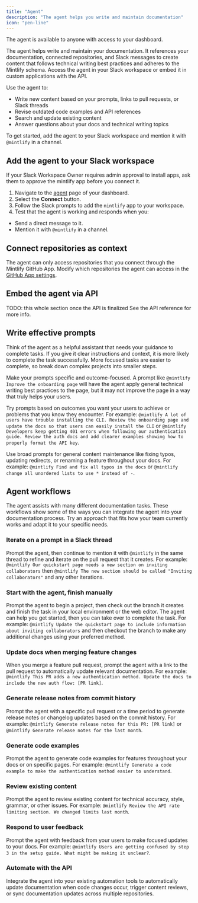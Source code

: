 ```yaml
---
title: "Agent"
description: "The agent helps you write and maintain documentation"
icon: "pen-line"
---
```


<Info>
  The agent is available to anyone with access to your dashboard.
</Info>

The agent helps write and maintain your documentation. It references your documentation, connected repositories, and Slack messages to create content that follows technical writing best practices and adheres to the Mintlify schema. Access the agent in your Slack workspace or embed it in custom applications with the API.

Use the agent to:

- Write new content based on your prompts, links to pull requests, or Slack threads
- Revise outdated code examples and API references
- Search and update existing content
- Answer questions about your docs and technical writing topics

To get started, add the agent to your Slack workspace and mention it with `@mintlify` in a channel.

## Add the agent to your Slack workspace

<Note>
  If your Slack Workspace Owner requires admin approval to install apps, ask them to approve the mintlify app before you connect it.
</Note>

1. Navigate to the [agent](https://dashboard.mintlify.com/products/agent) page of your dashboard.
2. Select the **Connect** button.
3. Follow the Slack prompts to add the `mintlify` app to your workspace.
4. Test that the agent is working and responds when you:
  - Send a direct message to it.
  - Mention it with `@mintlify` in a channel.

## Connect repositories as context

The agent can only access repositories that you connect through the Mintlify GitHub App. Modify which repositories the agent can access in the [GitHub App settings](https://github.com/apps/mintlify/installations/new).

## Embed the agent via API
TODO: this whole section once the API is finalized
See the API reference for more info.

## Write effective prompts

Think of the agent as a helpful assistant that needs your guidance to complete tasks. If you give it clear instructions and context, it is more likely to complete the task successfully. More focused tasks are easier to complete, so break down complex projects into smaller steps.

Make your prompts specific and outcome-focused. A prompt like `@mintlify Improve the onboarding page` will have the agent apply general technical writing best practices to the page, but it may not improve the page in a way that truly helps your users.

Try prompts based on outcomes you want your users to achieve or problems that you know they encounter. For example: `@mintlify A lot of users have trouble installing the CLI. Review the onboarding page and update the docs so that users can easily install the CLI` or `@mintlify Developers keep getting 401 errors when following our authentication guide. Review the auth docs and add clearer examples showing how to properly format the API key`.

Use broad prompts for general content maintenance like fixing typos, updating redirects, or renaming a feature throughout your docs. For example: `@mintlify Find and fix all typos in the docs` or `@mintlify change all unordered lists to use * instead of -`.

## Agent workflows

The agent assists with many different documentation tasks. These workflows show some of the ways you can integrate the agent into your documentation process. Try an approach that fits how your team currently works and adapt it to your specific needs.

### Iterate on a prompt in a Slack thread
Prompt the agent, then continue to mention it with `@mintlify` in the same thread to refine and iterate on the pull request that it creates. For example: `@mintlify Our quickstart page needs a new section on inviting collaborators` then `@mintlify The new section should be called "Inviting collaborators"` and any other iterations.

### Start with the agent, finish manually
Prompt the agent to begin a project, then check out the branch it creates and finish the task in your local environment or the web editor. The agent can help you get started, then you can take over to complete the task. For example: `@mintlify Update the quickstart page to include information about inviting collaborators` and then checkout the branch to make any additional changes using your preferred method.

### Update docs when merging feature changes
When you merge a feature pull request, prompt the agent with a link to the pull request to automatically update relevant documentation. For example: `@mintlify This PR adds a new authentication method. Update the docs to include the new auth flow: [PR link]`.

### Generate release notes from commit history
Prompt the agent with a specific pull request or a time period to generate release notes or changelog updates based on the commit history. For example: `@mintlify Generate release notes for this PR: [PR link]` or `@mintlify Generate release notes for the last month`.

### Generate code examples
Prompt the agent to generate code examples for features throughout your docs or on specific pages. For example: `@mintlify Generate a code example to make the authentication method easier to understand`.

### Review existing content
Prompt the agent to review existing content for technical accuracy, style, grammar, or other issues. For example: `@mintlify Review the API rate limiting section. We changed limits last month`.

### Respond to user feedback
Prompt the agent with feedback from your users to make focused updates to your docs. For example: `@mintlify Users are getting confused by step 3 in the setup guide. What might be making it unclear?`.

### Automate with the API
Integrate the agent into your existing automation tools to automatically update documentation when code changes occur, trigger content reviews, or sync documentation updates across multiple repositories.
